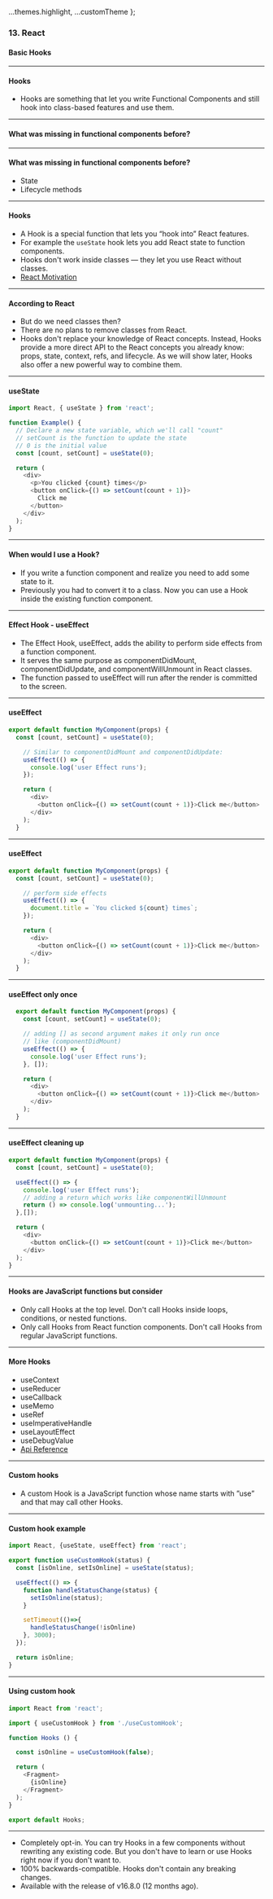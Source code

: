 
  ...themes.highlight,
  ...customTheme
};



### 13. React
#### Basic Hooks

---

#### Hooks

* Hooks are something that let you write Functional Components and still hook into class-based features and use them.

---

#### What was missing in functional components before?

---

#### What was missing in functional components before?

* State
* Lifecycle methods

---

#### Hooks

* A Hook is a special function that lets you “hook into” React features. 
* For example the ```useState``` hook lets you add React state to function components.
* Hooks don't work inside classes — they let you use React without classes.
* <a href="https://reactjs.org/docs/hooks-intro.html#motivation" target="_blank">React Motivation</a>


---

#### According to React

* But do we need classes then?
* There are no plans to remove classes from React.
* Hooks don't replace your knowledge of React concepts. Instead, Hooks provide a more direct API to the React concepts you already know: props, state, context, refs, and lifecycle. As we will show later, Hooks also offer a new powerful way to combine them.

---

####  useState
```JavaScript
import React, { useState } from 'react';

function Example() {
  // Declare a new state variable, which we'll call "count"
  // setCount is the function to update the state
  // 0 is the initial value
  const [count, setCount] = useState(0);

  return (
    <div>
      <p>You clicked {count} times</p>
      <button onClick={() => setCount(count + 1)}>
        Click me
      </button>
    </div>
  );
}
```

---

#### When would I use a Hook? 

* If you write a function component and realize you need to add some state to it.
* Previously you had to convert it to a class. Now you can use a Hook inside the existing function component.


---

#### Effect Hook - useEffect

* The Effect Hook, useEffect, adds the ability to perform side effects from a function component.
* It serves the same purpose as componentDidMount, componentDidUpdate, and componentWillUnmount in React classes.
* The function passed to useEffect will run after the render is committed to the screen.


---

####  useEffect
```JavaScript
export default function MyComponent(props) {
  const [count, setCount] = useState(0);

    // Similar to componentDidMount and componentDidUpdate:
    useEffect(() => {
      console.log('user Effect runs');
    });

    return (
      <div>
        <button onClick={() => setCount(count + 1)}>Click me</button>
      </div>
    );
  }
```

---

####  useEffect
```JavaScript
export default function MyComponent(props) {
  const [count, setCount] = useState(0);

    // perform side effects
    useEffect(() => {
      document.title = `You clicked ${count} times`;
    });

    return (
      <div>
        <button onClick={() => setCount(count + 1)}>Click me</button>
      </div>
    );
  }
```

---

####  useEffect only once
```JavaScript
  export default function MyComponent(props) {
    const [count, setCount] = useState(0);

    // adding [] as second argument makes it only run once
    // like (componentDidMount)
    useEffect(() => {
      console.log('user Effect runs');
    }, []);

    return (
      <div>
        <button onClick={() => setCount(count + 1)}>Click me</button>
      </div>
    );
  }
```

---

####  useEffect cleaning up

```JavaScript
export default function MyComponent(props) {
  const [count, setCount] = useState(0);

  useEffect(() => {
    console.log('user Effect runs');
    // adding a return which works like componentWillUnmount
    return () => console.log('unmounting...');
  },[]);

  return (
    <div>
      <button onClick={() => setCount(count + 1)}>Click me</button>
    </div>
  );
}
```

---

#### Hooks are JavaScript functions but consider

* Only call Hooks at the top level. Don't call Hooks inside loops, conditions, or nested functions.
* Only call Hooks from React function components. Don't call Hooks from regular JavaScript functions.

---

#### More Hooks

* useContext
* useReducer
* useCallback
* useMemo
* useRef
* useImperativeHandle
* useLayoutEffect
* useDebugValue
* <a href="https://reactjs.org/docs/hooks-reference.html" target="_blank">Api Reference</a>

---

#### Custom hooks

* A custom Hook is a JavaScript function whose name starts with ”use” and that may call other Hooks.

---

#### Custom hook example

```JavaScript
import React, {useState, useEffect} from 'react';

export function useCustomHook(status) {
  const [isOnline, setIsOnline] = useState(status);

  useEffect(() => {
    function handleStatusChange(status) {
      setIsOnline(status);
    }

    setTimeout(()=>{
      handleStatusChange(!isOnline)
    }, 3000);
  });

  return isOnline;
}
```

---

#### Using custom hook
```JavaScript
import React from 'react';

import { useCustomHook } from './useCustomHook';

function Hooks () {

  const isOnline = useCustomHook(false);

  return (
    <Fragment>
      {isOnline}
    </Fragment>
  );
}

export default Hooks;
```

---

* Completely opt-in. You can try Hooks in a few components without rewriting any existing code. But you don't have to learn or use Hooks right now if you don't want to.
* 100% backwards-compatible. Hooks don't contain any breaking changes.
* Available with the release of v16.8.0 (12 months ago).
